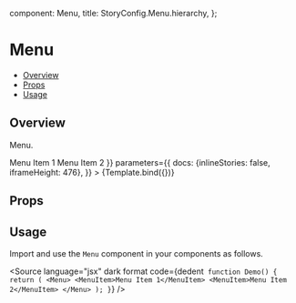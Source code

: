 
  component: Menu,
  title: StoryConfig.Menu.hierarchy,
};

<Meta title={meta.title} component={meta.component} />


# Menu

- [Overview](#overview)
- [Props](#props)
- [Usage](#usage)

## Overview

Menu.

<Canvas>
  <Story
    name="Overview"
    args={{ open: true, children: <> <MenuItem>Menu Item 1</MenuItem> <MenuItem>Menu Item 2</MenuItem>  </> }}
    parameters={{
      docs: {inlineStories: false, iframeHeight: 476},
    }}
  >
    {Template.bind({})}
  </Story>
</Canvas>

## Props

<ArgsTable story="Overview" />

## Usage

Import and use the `Menu` component in your components as follows.

<Source
  language="jsx"
  dark
  format
  code={dedent`
function Demo() {
  return (
    <Menu>
      <MenuItem>Menu Item 1</MenuItem> <MenuItem>Menu Item 2</MenuItem>
    </Menu>
  );
}`}
/>
